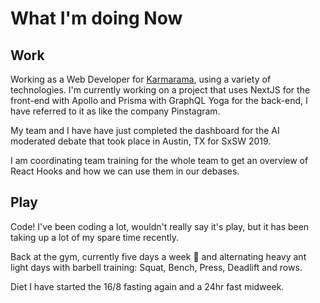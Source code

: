 # What I'm doing Now

<!-- updated date: 2019-03-10 -->

## Work

Working as a Web Developer for [Karmarama], using a variety of
technologies. I'm currently working on a project that uses NextJS for
the front-end with Apollo and Prisma with GraphQL Yoga for the
back-end, I have referred to it as like the company Pinstagram.

My team and I have have just completed the dashboard for the AI
moderated debate that took place in Austin, TX for SxSW 2019.

I am coordinating team training for the whole team to get an overview
of React Hooks and how we can use them in our debases.

## Play

Code! I've been coding a lot, wouldn't really say it's play, but it
has been taking up a lot of my spare time recently.

Back at the gym, currently five days a week 😬 and alternating heavy
ant light days with barbell training: Squat, Bench, Press, Deadlift
and rows.

Diet I have started the 16/8 fasting again and a 24hr fast midweek.

<!-- Links -->

[karmarama]: https://www.karmarama.com/
[see food diet]: # 'I see food, I eat it!'
